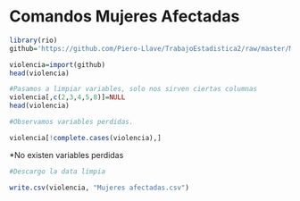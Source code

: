 # Comandos Mujeres Afectadas

```r
library(rio)
github='https://github.com/Piero-Llave/TrabajoEstadistica2/raw/master/Mujeres%20afectadas.csv'

violencia=import(github)
head(violencia)
```

```r
#Pasamos a limpiar variables, solo nos sirven ciertas columnas
violencia[,c(2,3,4,5,8)]=NULL
head(violencia)

```

```r
#Observamos variables perdidas.

violencia[!complete.cases(violencia),]
```
*No existen variables perdidas

```r
#Descargo la data limpia

write.csv(violencia, "Mujeres afectadas.csv")
```
